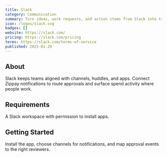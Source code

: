 ```yaml
---
title: Slack
category: Communication
summary: Turn ideas, work requests, and action items from Slack into trackable tasks and comments.
icon: /logos/slack.svg
badges: []
website: https://slack.com/
pricing: https://slack.com/pricing
terms: https://slack.com/terms-of-service
published: 2025-01-20
---
```


## About

Slack keeps teams aligned with channels, huddles, and apps. Connect Zippay notifications to route approvals and surface spend activity where people work.

## Requirements

A Slack workspace with permission to install apps.

## Getting Started

Install the app, choose channels for notifications, and map approval events to the right reviewers.
